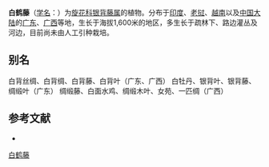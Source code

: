 {{Speciesbox
| name = 白鹤藤
| status = 
| status_system = 
| image =
| genus = Argyreia
| species = acuta
| authority = Lour.
}}

'''白鹤藤'''（[[学名|学名]]：{{lang|la|''Argyreia acuta''}}）为[[旋花科|旋花科]][[银背藤属|银背藤属]]的植物。分布于[[印度|印度]]、[[老挝|老挝]]、[[越南|越南]]以及[[中国大陆|中国大陆]]的[[广东|广东]]、[[广西|广西]]等地，生长于海拔1,600米的地区，多生长于疏林下、路边灌丛及河边，目前尚未由人工引种栽培。

== 别名 ==
白背丝绸、白背绸、白背藤、白背叶（广东、广西） 白牡丹、银背叶、银背藤、绸缎叶（广东） 绸缎藤、白面水鸡、绸缎木叶、女苑、一匹绸（广西）

== 参考文献 ==
<div class="references-small">
* {{cite web| url =http://www.bioinfo.cn/db05/KmzwSpecies.php?action=view&id=5300| title =白鹤藤| work =《中国高等植物数据库全库》| publisher =中国科学院微生物研究所| author =昆明植物研究所| accessdate =2009-02-25| deadurl =yes| archiveurl =https://web.archive.org/web/20160305071035/http://www.bioinfo.cn/db05/KmzwSpecies.php?action=view&id=5300| archivedate =2016-03-05}}
</div>
{{Taxonbar|from=Q15231773}}

[[Category:银背藤属|白鹤藤]]


{{植物小作品}}